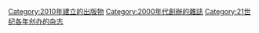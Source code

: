 {{Cat topic in year| topic=創辦的雜誌| year=2010}}

[[Category:2010年建立的出版物|Category:2010年建立的出版物]]
[[Category:2000年代創辦的雜誌|Category:2000年代創辦的雜誌]]
[[Category:21世纪各年创办的杂志|Category:21世纪各年创办的杂志]]